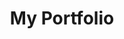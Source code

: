 ---
title: 'My Portfolio'
publishedAt: '2024-11-22'
summary: 'This portfolio showcases information about myself, my experience, projects, and skills, highlighting my journey as a software engineer, with tools used including hosting with Vercel, Next.js, HTML5, and CSS.'
---